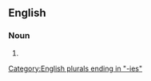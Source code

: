 {{also|hiérarchies}}

==English==

===Noun===
{{head|en|noun plural form}}

# {{plural of|hierarchy|lang=en}}

[[Category:English plurals ending in "-ies"]]